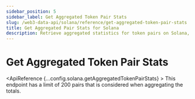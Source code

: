 ```yaml
---
sidebar_position: 5
sidebar_label: Get Aggregated Token Pair Stats
slug: /web3-data-api/solana/reference/get-aggregated-token-pair-stats
title: Get Aggregated Pair Stats for Solana
description: Retrieve aggregated statistics for token pairs on Solana, including trading volumes and liquidity metrics.
---
```



# Get Aggregated Token Pair Stats <MainnetBadge />

<EthereumApiBanner
  customTitle="Looking for aggregated token pair stats on EVM?"
  customText="Access aggregated pair stats data on EVM using our API."
  customButtonText="Explore EVM API"
  customButtonLink="/web3-data-api/evm/reference/get-aggregated-token-pair-stats"
/>

<ApiReference {...config.solana.getAggregatedTokenPairStats} >
<Admonition type="info" title="Note">
This endpoint has a limit of 200 pairs that is considered when aggregating
the totals.
</Admonition>
</ApiReference>
